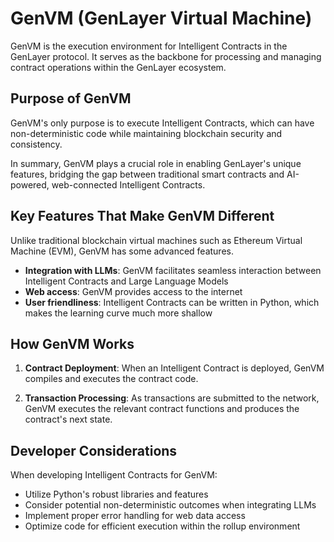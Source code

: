 # GenVM (GenLayer Virtual Machine)

GenVM is the execution environment for Intelligent Contracts in the GenLayer protocol. It serves as the backbone for processing and managing contract operations within the GenLayer ecosystem.

## Purpose of GenVM

GenVM's only purpose is to execute Intelligent Contracts, which can have non-deterministic code while maintaining blockchain security and consistency.

In summary, GenVM plays a crucial role in enabling GenLayer's unique features, bridging the gap between traditional smart contracts and AI-powered, web-connected Intelligent Contracts.

## Key Features That Make GenVM Different

Unlike traditional blockchain virtual machines such as Ethereum Virtual Machine (EVM), GenVM has some advanced features.

- **Integration with LLMs**: GenVM facilitates seamless interaction between Intelligent Contracts and Large Language Models
- **Web access**: GenVM provides access to the internet
- **User friendliness**: Intelligent Contracts can be written in Python, which makes the learning curve much more shallow

## How GenVM Works

1. **Contract Deployment**: When an Intelligent Contract is deployed, GenVM compiles and executes the contract code.

2. **Transaction Processing**: As transactions are submitted to the network, GenVM executes the relevant contract functions and produces the contract's next state.

## Developer Considerations

When developing Intelligent Contracts for GenVM:

- Utilize Python's robust libraries and features
- Consider potential non-deterministic outcomes when integrating LLMs
- Implement proper error handling for web data access
- Optimize code for efficient execution within the rollup environment
